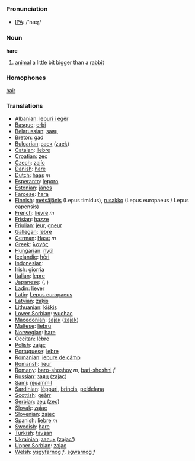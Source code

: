 === Pronunciation ===
*[[w:IPA|IPA]]: /'hæɽ/

=== Noun ===

'''hare'''

# [[animal]] a little bit bigger than a [[rabbit]]

=== Homophones ===

[[hair]]

=== Translations ===

*[[Albanian]]: [[lepuri i egër]]
*[[Basque]]: [[erbi]]
*[[Belarussian]]: [[заяц]]
*[[Breton]]: [[gad]]
*[[Bulgarian]]: [[заек]] ([[zaek]])
*[[Catalan]]: [[llebre]]
*[[Croatian]]: [[zec]]
*[[Czech]]: [[zajíc]]
*[[Danish]]: [[hare]]
*[[Dutch]]: [[haas]] ''m''
*[[Esperanto]]: [[leporo]]
*[[Estonian]]: [[jänes]]
*[[Faroese]]: [[hara]]
*[[Finnish]]: [[metsäjänis]] (Lepus timidus), [[rusakko]] (Lepus europaeus / Lepus capensis)
*[[French]]: [[lièvre]] ''m''
*[[Frisian]]: [[hazze]]
*[[Friulian]]: [[jeur]], [[gneur]]
*[[Gallegan]]: [[lebre]]
*[[German]]: [[Hase]] ''m''
*[[Greek]]: [[λαγός]] '' ''
*[[Hungarian]]: [[nyúl]]
*[[Icelandic]]: [[héri]]
*[[Indonesian]]: [[]]
*[[Irish]]: [[giorria]]
*[[Italian]]: [[lepre]] '' ''
*[[Japanese]]: [[]] ([[]], )
*[[Ladin]]: [[liever]]
*[[Latin]]: [[Lepus europaeus]] '' ''
*[[Latvian]]: [[zaķis]]
*[[Lithuanian]]: [[kiškis]]
*[[Lower Sorbian]]: [[wuchac]]
*[[Macedonian]]: [[заjак]] ([[zajak]])
*[[Maltese]]: [[liebru]]
*[[Norwegian]]: [[hare]]
*[[Occitan]]: [[lèbre]]
*[[Polish]]: [[zając]] '' ''
*[[Portuguese]]: [[lebre]]
*[[Romanian]]: [[iepure de câmp]]
*[[Romansh]]: [[lieur]]
*[[Romany]]: [[baro-shoshoy]] ''m'', [[bari-shoshni]] ''f''
*[[Russian]]: [[заяц]] ([[zajac]]) '' ''
*[[Sami]]: [[njoammil]]
*[[Sardinian]]: [[léppuri]], [[brincis]], [[peldelana]]
*[[Scottish]]: [[geàrr]]
*[[Serbian]]: [[зец]] ([[zec]])
*[[Slovak]]: [[zajac]]
*[[Slovenian]]: [[zajec]]
*[[Spanish]]: [[liebre]] ''m''
*[[Swedish]]: [[hare]]
*[[Turkish]]: [[tavşan]]
*[[Ukrainian]]: [[заяць]] ([[zajac']])
*[[Upper Sorbian]]: [[zajac]]
*[[Welsh]]: [[ysgyfarnog]] ''f'', [[sgwarnog]] ''f''